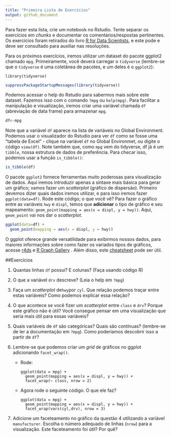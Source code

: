 ```yaml
---
title: "Primeira Lista de Exercícios"
output: github_document
---
```




Para fazer esta lista, crie um notebook no Rstudio. Tente separar os exercícios em _chunks_ e documentar os comentários/respostas pertinentes. Os exercícios foram retirados do livro [R for Data Scientists](https://r4ds.had.co.nz/), e este pode e deve ser consultado para auxiliar nas resoluções.

Para os próximos exercícios, iremos utilizar um dataset do pacote ggplot2 chamado `mpg`. Primeiramente, você deverá carregar o `tidyverse` (lembre-se que o `tidyverse` é uma coletânea de pacotes, e um deles é o `ggplot2`):

```
library(tidyverse)
```

```r
suppressPackageStartupMessages(library(tidyverse))
```


Podemos acessar o help do Rstudio para sabermos mais sobre este dataset. Fazemos isso com o comando `?mpg` ou `help(mpg)`. Para facilitar a manipulação e visualização, iremos criar uma variável chamada `df` (abreviação de data frame) para armazenar `mpg`. 

```r
df<-mpg
```

Note que a variável `df` aparece na lista de variáveis no Global Environment. Podemos usar o visualizador do Rstudio para ver `df` como se fosse uma "tabela de Excel" - clique na variável `df` no Global Environmet, ou digite o código `view(df)`. Note também que, como `mpg` vem do tidyverse, df já é um `tibble`, nossa estrutura de dados de preferência. Para checar isso, podemos usar a função `is_tibble()`:

```r
is_tibble(df)
```

O pacote `ggplot2` fornece ferramentas muito poderosas para visualização de dados. Aqui iremos introduzir apenas a sintaxe mais básica para gerar um gráfico; vamos fazer um _scatterplot_ (gráfico de dispersão). Primeiro devemos dizer quais dados iremos utilizar, e para isso iremos fazer `ggplot(data=df)`. Rode este código; o que você vê? Para fazer o gráfico entre as variáveis `hwy` e `displ`, temos que **adicionar** o tipo de gráfico e seu mapeamento: `geom_point(mapping = aes(x = displ, y = hwy))`. Aqui, `geom_point` vai nos dar o _scatterplot_.

```r
ggplot(data=df) +
  geom_point(mapping = aes(x = displ, y = hwy))
```


O ggplot oferece grande versatilidade para exibirmos nossos dados, para maiores informações sobre como fazer os variados tipos de gráficos, acesse [r4ds](https://r4ds.had.co.nz/data-visualisation.html) e [R Graph Gallery](https://www.r-graph-gallery.com/) . Além disso, este [cheatsheet](https://www.rstudio.com/wp-content/uploads/2015/03/ggplot2-cheatsheet.pdf) pode ser útil.


##Exercícios

1. Quantas linhas `df` possui? E colunas? (Faça usando código R)

2. O que a variável `drv` descreve? (Leia o help em `?mpg`)

3. Faça um _scatterplot_ de`hwy`por `cyl`. Que relação podemos traçar entre estas variáveis? Como podemos explicar essa relação?

4. O que acontece se você fizer um _scatterplot_ entre `class` e `drv`? Porque este gráfico não é útil? Você consegue pensar em uma visualização que seria mais útil para essas variáveis?

5. Quais variáveis de `df` são categóricas? Quais são contínuas? (lembre-se de ler a documentação em `?mpg`). Como poderíamos descobrir isso a partir de `df`?

6. Lembre-se que podemos criar um _grid_ de gráficos no ggplot adicionando `facet_wrap()`.
    
    * Rode:  
    
  
        ```
        ggplot(data = mpg) + 
          geom_point(mapping = aes(x = displ, y = hwy)) + 
          facet_wrap(~ class, nrow = 2)
        ```
    * Agora rode o seguinte código. O que ele faz?  
    
      
        ```
        ggplot(data = mpg) +   
          geom_point(mapping = aes(x = displ, y = hwy)) +   
          facet_wrap(vars(cyl,drv), nrow = 3)  
        
        ```
    
  

7. Adicione um faceteamento no gráfico da questão 4 utilizando a variável `manufacturer`. Escolha o número adequado de linhas (`nrow`) para a visualização. Este faceteamento foi útil? Por quê?